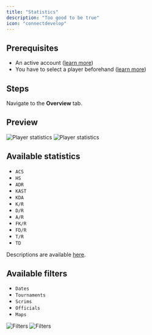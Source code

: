 ```yaml
---
title: "Statistics"
description: "Too good to be true"
icon: "connectdevelop"
---
```


## Prerequisites

- An active account ([learn more](/get-started/setup))
- You have to select a player beforehand ([learn more](/core/player/root))

## Steps

Navigate to the **Overview** tab.

## Preview

<Frame>
    <img
        className="block dark:hidden"
        src="./images/statistics/component.png"
        alt="Player statistics"
    />
    <img
        className="hidden dark:block"
        src="./images/statistics/component.png"
        alt="Player statistics"
    />
</Frame>

## Available statistics

- `ACS`
- `HS`
- `ADR`
- `KAST`
- `KDA`
- `K/R`
- `D/R`
- `A/R`
- `FK/R`
- `FD/R`
- `T/R`
- `TD`

Descriptions are available [here](/core/statistics-meaning).

## Available filters

- `Dates`
- `Tournaments`
- `Scrims`
- `Officials`
- `Maps`

<Frame>
    <img
        className="block dark:hidden"
        src="./images/statistics/filters.png"
        alt="Filters"
    />
    <img
        className="hidden dark:block"
        src="./images/statistics/filters.png"
        alt="Filters"
    />
</Frame>
